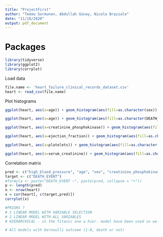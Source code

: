 ```yaml
---
title: "ProjectFirst"
author: "Teemu Sormunen, Abdullah Günay, Nicola Brazzale"
date: "11/18/2020"
output: pdf_document
---
```


# Packages
```r
library(tidyverse)
library(ggplot2)
library(corrplot)
```

Load data
```r
file.name <- 'heart_failure_clinical_records_dataset.csv'
heart <- read_csv(file.name)
```

Plot histograms

```r
ggplot(heart, aes(x=age)) + geom_histogram(aes(fill=as.character(sex)), bins = 30) + labs(fill = "Sex")

ggplot(heart, aes(x=age)) + geom_histogram(aes(fill=as.character(DEATH_EVENT)), bins = 30) + labs(fill = "Death")

ggplot(heart, aes(x=creatinine_phosphokinase)) + geom_histogram(aes(fill=as.character(DEATH_EVENT)), bins = 30) + labs(fill = "Death")

ggplot(heart, aes(x=ejection_fraction)) + geom_histogram(aes(fill=as.character(DEATH_EVENT)), bins = 30) + labs(fill = "Death")

ggplot(heart, aes(x=platelets)) + geom_histogram(aes(fill=as.character(DEATH_EVENT)), bins = 30) + labs(fill = "Death")

ggplot(heart, aes(x=serum_creatinine)) + geom_histogram(aes(fill=as.character(DEATH_EVENT)), bins = 30) + labs(fill = "Death")

```

Correlation matrix

```r
pred <- c("high_blood_pressure", "age", "sex", "creatinine_phosphokinase", "diabetes", "ejection_fraction", "platelets", "serum_creatinine", "serum_sodium", "smoking", "anaemia") 
target <- c("DEATH_EVENT")
#formula <- paste("DEATH_EVENT ~", paste(pred, collapse = "+"))
p <- length(pred)
n <- nrow(heart)
x = cor(heart[, c(target,pred)]) 
corrplot(x)
```

```r
#PRIORS ?
# 1 LINEAR MODEL WITH VARIABLE SELECTION
# 2 LINEAR MODEL WITH ALL VARIABLES
# HIERARCHICAL - in the Titanic one a hier. model have been used so we can use that one for reference

# All models with bernoulli outcome (1-0, death or not)
```